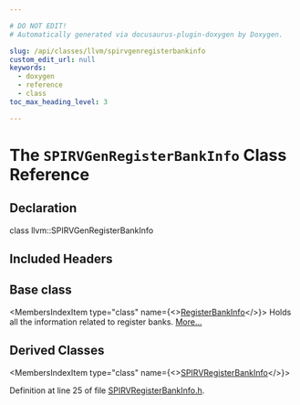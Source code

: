 ```yaml
---

# DO NOT EDIT!
# Automatically generated via docusaurus-plugin-doxygen by Doxygen.

slug: /api/classes/llvm/spirvgenregisterbankinfo
custom_edit_url: null
keywords:
  - doxygen
  - reference
  - class
toc_max_heading_level: 3

---
```





# The `SPIRVGenRegisterBankInfo` Class Reference

<DoxygenPage pluginConfig={pluginConfig}>



## Declaration

<CodeBlock>class llvm::SPIRVGenRegisterBankInfo</CodeBlock>

## Included Headers

<IncludesList>
<IncludesListItem
  filePath="Target/SPIRV/SPIRVRegisterBankInfo.h"
  permalink="/docs/api/files/lib/lib/target/lib/target/spirv/spirvregisterbankinfo-h"
  isLocal="true" />
</IncludesList>

## Base class

<MembersIndex>

<MembersIndexItem
  type="class"
  name={<><a href="/docs/api/classes/llvm/registerbankinfo">RegisterBankInfo</a></>}>
Holds all the information related to register banks. <a href="/docs/api/classes/llvm/registerbankinfo/#details">More...</a>
</MembersIndexItem>

</MembersIndex>

## Derived Classes

<MembersIndex>

<MembersIndexItem
  type="class"
  name={<><a href="/docs/api/classes/llvm/spirvregisterbankinfo">SPIRVRegisterBankInfo</a></>}>
</MembersIndexItem>

</MembersIndex>


Definition at line 25 of file <a href="/docs/api/files/lib/lib/target/lib/target/spirv/spirvregisterbankinfo-h">SPIRVRegisterBankInfo.h</a>.

</DoxygenPage>

